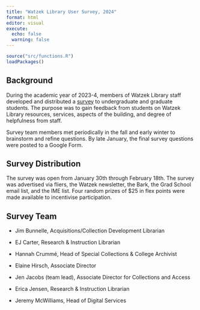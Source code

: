 ```yaml
---
title: "Watzek Library User Survey, 2024"
format: html
editor: visual
execute:
  echo: false
  warning: false
---
```


```r
source("src/functions.R")
loadPackages()
```

## Background

During the academic year of 2023-4, members of Watzek Library staff developed and distributed a [survey](userSurvey.pdf){target="_blank"} to undergraduate and graduate students. The purpose was to gain feedback from students on Watzek Library resources, services, aspects of the building, and degree of helpfulness from staff.

Survey team members met periodically in the fall and early winter to brainstorm and refine questions. By late January, the final survey questions were posted to a Google Form.

## Survey Distribution

The survey was open from January 30th through February 18th. The survey was advertised via fliers, the Watzek newsletter, the Bark, the Grad School email list, and the IME list. Four random prizes of $25 in flex points were made available to incentivise participation.

## Survey Team

-   Jim Bunnelle, Acquisitions/Collection Development Librarian

-   EJ Carter, Research & Instruction Librarian

-   Hannah Crummé, Head of Special Collections & College Archivist

-   Elaine Hirsch, Associate Director

-   Jen Jacobs (team lead), Associate Director for Collections and Access

-   Erica Jensen, Research & Instruction Librarian

-   Jeremy McWilliams, Head of Digital Services
